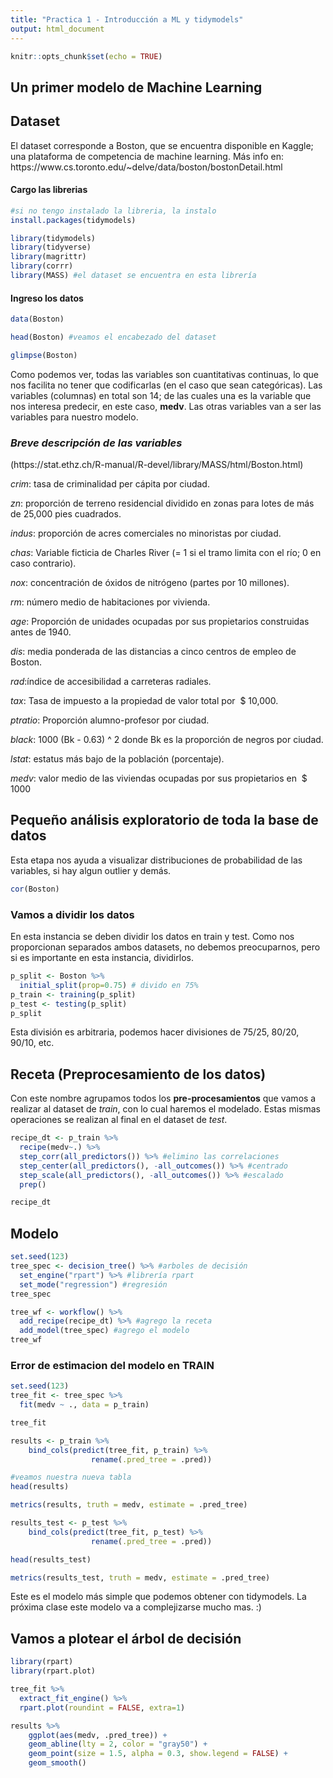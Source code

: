 ```yaml
---
title: "Practica 1 - Introducción a ML y tidymodels"
output: html_document
---
```


```r
knitr::opts_chunk$set(echo = TRUE)
```

## Un primer modelo de Machine Learning

## Dataset

El dataset corresponde a Boston, que se encuentra disponible en Kaggle; una plataforma de competencia de machine learning. 
Más info en: https://www.cs.toronto.edu/~delve/data/boston/bostonDetail.html 

#### Cargo las librerias

```r
#si no tengo instalado la libreria, la instalo
install.packages(tidymodels)
```


```r
library(tidymodels)
library(tidyverse)
library(magrittr)
library(corrr)
library(MASS) #el dataset se encuentra en esta librería 
```

#### Ingreso los datos

```r
data(Boston)
```

```r
head(Boston) #veamos el encabezado del dataset
```



```r
glimpse(Boston)
```

Como podemos ver, todas las variables son cuantitativas continuas, lo que nos facilita no tener que codificarlas (en el caso que sean categóricas).
Las variables (columnas) en total son 14; de las cuales una es la variable que nos interesa predecir, en este caso, **medv**. Las otras variables van a ser las variables para nuestro modelo. 

### *Breve descripción de las variables*
(https://stat.ethz.ch/R-manual/R-devel/library/MASS/html/Boston.html)

*crim*: tasa de criminalidad per cápita por ciudad.

*zn*: proporción de terreno residencial dividido en zonas para lotes de más de 25,000 pies cuadrados.

*indus*: proporción de acres comerciales no minoristas por ciudad.

*chas*: Variable ficticia de Charles River (= 1 si el tramo limita con el río; 0 en caso contrario).

*nox*: concentración de óxidos de nitrógeno (partes por 10 millones).

*rm*: número medio de habitaciones por vivienda.

*age*: Proporción de unidades ocupadas por sus propietarios construidas antes de 1940.

*dis*: media ponderada de las distancias a cinco centros de empleo de Boston.

*rad*:índice de accesibilidad a carreteras radiales.

*tax*: Tasa de impuesto a la propiedad de valor total por \ $ 10,000.

*ptratio*: Proporción alumno-profesor por ciudad.

*black*: 1000 (Bk - 0.63) ^ 2 donde Bk es la proporción de negros por ciudad.

*lstat*: estatus más bajo de la población (porcentaje).

*medv*: valor medio de las viviendas ocupadas por sus propietarios en \ $ 1000



## Pequeño análisis exploratorio de toda la base de datos 
Esta etapa nos ayuda a visualizar distribuciones de probabilidad de las variables, si hay algun outlier y demás. 

```r
cor(Boston)
```


### Vamos a dividir los datos

En esta instancia se deben dividir los datos en train y test. 
Como nos proporcionan separados ambos datasets, no debemos preocuparnos, pero si es importante en esta instancia, dividirlos. 

```r
p_split <- Boston %>%
  initial_split(prop=0.75) # divido en 75%
p_train <- training(p_split)
p_test <- testing(p_split)
p_split
```

Esta división es arbitraria, podemos hacer divisiones de 75/25, 80/20, 90/10, etc. 



## Receta (Preprocesamiento de los datos)

Con este nombre agrupamos todos los **pre-procesamientos** que vamos a realizar al dataset de *train*, con lo cual haremos el modelado. Estas mismas operaciones se realizan al final en el dataset de *test*.

```r
recipe_dt <- p_train %>%
  recipe(medv~.) %>%
  step_corr(all_predictors()) %>% #elimino las correlaciones
  step_center(all_predictors(), -all_outcomes()) %>% #centrado
  step_scale(all_predictors(), -all_outcomes()) %>% #escalado
  prep() 
```

```r
recipe_dt
```



## Modelo
```r
set.seed(123)
tree_spec <- decision_tree() %>% #arboles de decisión
  set_engine("rpart") %>% #librería rpart
  set_mode("regression") #regresión
tree_spec
```


```r
tree_wf <- workflow() %>%
  add_recipe(recipe_dt) %>% #agrego la receta
  add_model(tree_spec) #agrego el modelo
tree_wf
```

### Error de estimacion del modelo en TRAIN
```r
set.seed(123) 
tree_fit <- tree_spec %>%
  fit(medv ~ ., data = p_train) 

tree_fit
```



```r
results <- p_train %>%
    bind_cols(predict(tree_fit, p_train) %>%
                  rename(.pred_tree = .pred))
```


```r
#veamos nuestra nueva tabla
head(results)
```

```r
metrics(results, truth = medv, estimate = .pred_tree)
```


```r
results_test <- p_test %>%
    bind_cols(predict(tree_fit, p_test) %>%
                  rename(.pred_tree = .pred))
```


```r
head(results_test)
```


```r
metrics(results_test, truth = medv, estimate = .pred_tree)
```




Este es el modelo más simple que podemos obtener con tidymodels. 
La próxima clase este modelo va a complejizarse mucho mas. :)



## Vamos a plotear el árbol de decisión


```r
library(rpart)
library(rpart.plot)
```


```r
tree_fit %>%
  extract_fit_engine() %>%
  rpart.plot(roundint = FALSE, extra=1)
```


```r
results %>%
    ggplot(aes(medv, .pred_tree)) +
    geom_abline(lty = 2, color = "gray50") +
    geom_point(size = 1.5, alpha = 0.3, show.legend = FALSE) +
    geom_smooth() 
```








